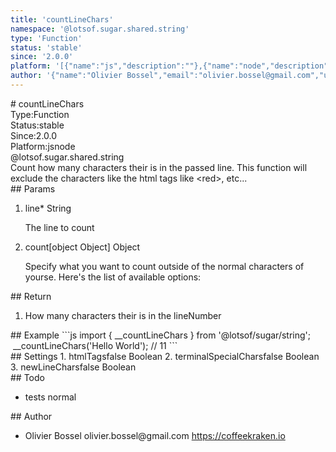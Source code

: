 ```yaml
---
title: 'countLineChars'
namespace: '@lotsof.sugar.shared.string'
type: 'Function'
status: 'stable'
since: '2.0.0'
platform: '[{"name":"js","description":""},{"name":"node","description":""}]'
author: '{"name":"Olivier Bossel","email":"olivier.bossel@gmail.com","url":"https://coffeekraken.io"}'
---
```

<div class="docmap-mdx">
# countLineChars
<div class="_metas">
<div class="_type"><span class="_type-label">Type:</span><span class="_type-value">Function</span></div>
<div class="_status"><span class="_status-label">Status:</span><span class="_status-value -stable">stable</span></div>
<div class="_since"><span class="_since-label">Since:</span><span class="_since-value">2.0.0</span></div>
<div class="_platform"><span class="_platform-label">Platform:</span><span class="_platform-value">js</span><span class="_platform-value">node</span></div>
</div>
<div class="_namespace">@lotsof.sugar.shared.string</div>
<div class="_description">
Count how many characters their is in the passed line.
This function will exclude the characters like the html tags like &lt;red&gt;, etc...
</div>
<div class="_params">
## Params
<ol class="_list">
<li class="_item">
<span class="_name">line<span class="_required">*</span></span><span class="_default"></span> <span class="_type">String</span>
<p class="_description">The line to count</p>
</li>
<li class="_item">
<span class="_name">count</span><span class="_default">[object Object]</span> <span class="_type">Object</span>
<p class="_description">Specify what you want to count outside of the normal characters of yourse. Here's the list of available options:</p>
</li>
</ol>
</div>
<div class="_return">
## Return
<ol class="_list">
<li class="_item">
<span class="_description">How many characters their is in the line</span><span class="_default"></span><span class="_type">Number</span>
</li>
</ol>
</div>
<div class="_examples">
## Example
```js
import { __countLineChars } from '@lotsof/sugar/string';
 __countLineChars('Hello <red>World</red>'); // 11
```
</div>
<div class="_settings">
## Settings
1. <span class="_name">htmlTags</span><span class="_default">false</span> <span class="_type">Boolean</span>
2. <span class="_name">terminalSpecialChars</span><span class="_default">false</span> <span class="_type">Boolean</span>
3. <span class="_name">newLineChars</span><span class="_default">false</span> <span class="_type">Boolean</span>
</div>
<div class="_todo">
## Todo
<ul class="_list">
<li class="_item">
<span class="_description">tests</span>
<span class="_priority -normal">normal</span>
</li>
</ul>
</div>
<div class="_author">
## Author
<ul class="_list">
<li class="_item">
<span class="_name">Olivier Bossel</span>
<span class="_email">olivier.bossel@gmail.com</span>
<a href="https://coffeekraken.io" target="_blank" class="_url">https://coffeekraken.io</a>
</li>
</ul>
</div>
</div>